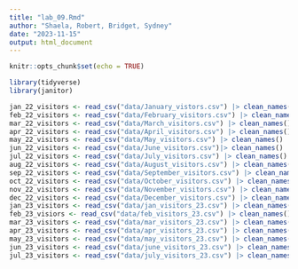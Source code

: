 ```yaml
---
title: "lab_09.Rmd"
author: "Shaela, Robert, Bridget, Sydney"
date: "2023-11-15"
output: html_document
---
```


```r
knitr::opts_chunk$set(echo = TRUE)
```

```r
library(tidyverse)
library(janitor)
```

```r
jan_22_visitors <- read_csv("data/January_vistors.csv") |> clean_names()
feb_22_visitors <- read_csv("data/February_visitors.csv") |> clean_names()
mar_22_visitors <- read_csv("data/March_visitors.csv") |> clean_names()
apr_22_visitors <- read_csv("data/April_visitors.csv") |> clean_names()
may_22_visitors <- read_csv("data/May_visitors.csv") |> clean_names()
jun_22_visitors <- read_csv("data/June_visitors.csv")|> clean_names()
jul_22_visitors <- read_csv("data/July_visitors.csv") |> clean_names()
aug_22_visitors <- read_csv("data/August_visitors.csv") |> clean_names()
sep_22_visitors <- read_csv("data/September_visitors.csv") |> clean_names()
oct_22_visitors <- read_csv("data/October_visitors.csv") |> clean_names()
nov_22_visitors <- read_csv("data/November_visitors.csv") |> clean_names()
dec_22_visitors <- read_csv("data/December_visitors.csv") |> clean_names()
jan_23_visitors <- read_csv("data/jan_visitors_23.csv") |> clean_names()
feb_23_visiors <- read_csv("data/feb_visitors_23.csv") |> clean_names()
mar_23_visitors <- read_csv("data/mar_visitors_23.csv") |> clean_names()
apr_23_visitors <- read_csv("data/apr_visitors_23.csv") |> clean_names()
may_23_visitors <- read_csv("data/may_visitors_23.csv") |> clean_names()
jun_23_visitors <- read_csv("data/june_visitors_23.csv") |> clean_names()
jul_23_visitors <- read_csv("data/july_visitors_23.csv") |> clean_names()

```

```r

```